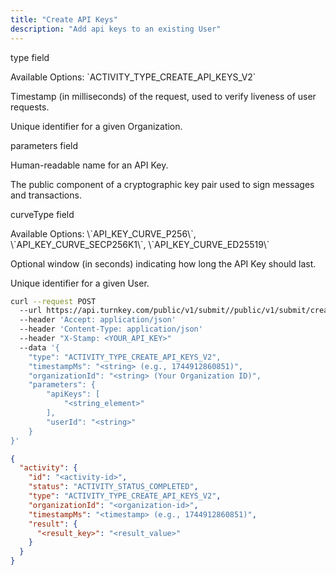 ```yaml
---
title: "Create API Keys"
description: "Add api keys to an existing User"
---
```



<Authorizations />

<H3Bordered text="Body" />

<ParamField body="type" type="enum<string>" required={true}><p>type field</p><p>Available Options: \`ACTIVITY_TYPE_CREATE_API_KEYS_V2\`</p></ParamField>
<ParamField body="timestampMs" type="string" required={true}><p>Timestamp (in milliseconds) of the request, used to verify liveness of user requests.</p></ParamField>
<ParamField body="organizationId" type="string" required={true}><p>Unique identifier for a given Organization.</p></ParamField>
<ParamField body="parameters" type="object" required={true}>
  <p>parameters field</p>
  <Expandable title="parameters details">
    <NestedParam parentKey="parameters" childKey="apiKeys" type="array" required={true}>
      <Expandable title="apiKeys details">
        <NestedParam parentKey="parameters.apiKeys" childKey="apiKeyName" type="string" required={true}><p>Human-readable name for an API Key.</p></NestedParam>
        <NestedParam parentKey="parameters.apiKeys" childKey="publicKey" type="string" required={true}><p>The public component of a cryptographic key pair used to sign messages and transactions.</p></NestedParam>
        <NestedParam parentKey="parameters.apiKeys" childKey="curveType" type="enum<string>" required={true}><p>curveType field</p><p>Available Options: \`API_KEY_CURVE_P256\`, \`API_KEY_CURVE_SECP256K1\`, \`API_KEY_CURVE_ED25519\`</p></NestedParam>
        <NestedParam parentKey="parameters.apiKeys" childKey="expirationSeconds" type="string" required={false}><p>Optional window (in seconds) indicating how long the API Key should last.</p></NestedParam>
      </Expandable>
    </NestedParam>
    <NestedParam parentKey="parameters" childKey="userId" type="string" required={true}><p>Unique identifier for a given User.</p></NestedParam>
  </Expandable>
</ParamField>

<RequestExample>

```bash cURL
curl --request POST 
  --url https://api.turnkey.com/public/v1/submit//public/v1/submit/create_api_keys 
  --header 'Accept: application/json' 
  --header 'Content-Type: application/json' 
  --header "X-Stamp: <YOUR_API_KEY>" 
  --data '{
    "type": "ACTIVITY_TYPE_CREATE_API_KEYS_V2",
    "timestampMs": "<string> (e.g., 1744912860851)",
    "organizationId": "<string> (Your Organization ID)",
    "parameters": {
        "apiKeys": [
            "<string_element>"
        ],
        "userId": "<string>"
    }
}'
```

</RequestExample>

<ResponseExample>

```json 200
{
  "activity": {
    "id": "<activity-id>",
    "status": "ACTIVITY_STATUS_COMPLETED",
    "type": "ACTIVITY_TYPE_CREATE_API_KEYS_V2",
    "organizationId": "<organization-id>",
    "timestampMs": "<timestamp> (e.g., 1744912860851)",
    "result": {
      "<result_key>": "<result_value>"
    }
  }
}
```

</ResponseExample>
